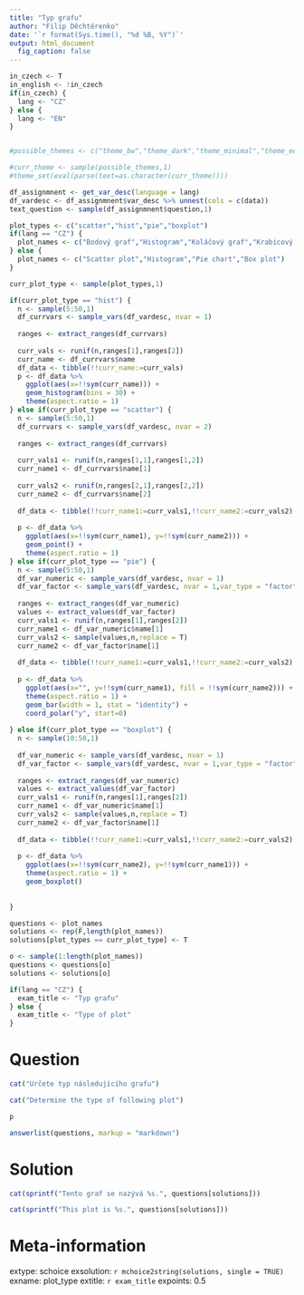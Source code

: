 ```yaml
---
title: "Typ grafu"
author: "Filip Děchtěrenko"
date: '`r format(Sys.time(), "%d %B, %Y")`'
output: html_document
  fig_caption: false
---
```


```r
in_czech <- T
in_english <- !in_czech
if(in_czech) {
  lang <- "CZ"
} else {
  lang <- "EN"
}
```

```r

```

```r
#possible_themes <- c("theme_bw","theme_dark","theme_minimal","theme_economist")

#curr_theme <- sample(possible_themes,1)
#theme_set(eval(parse(text=as.character(curr_theme))))

df_assignmnent <- get_var_desc(language = lang)
df_vardesc <- df_assignmnent$var_desc %>% unnest(cols = c(data))
text_question <- sample(df_assignmnent$question,1)

plot_types <- c("scatter","hist","pie","boxplot")
if(lang == "CZ") {
  plot_names <- c("Bodový graf","Histogram","Koláčový graf","Krabicový graf")  
} else {
  plot_names <- c("Scatter plot","Histogram","Pie chart","Box plot")  
}

curr_plot_type <- sample(plot_types,1)

if(curr_plot_type == "hist") {
  n <- sample(5:50,1)
  df_currvars <- sample_vars(df_vardesc, nvar = 1)
  
  ranges <- extract_ranges(df_currvars)
  
  curr_vals <- runif(n,ranges[1],ranges[2]) 
  curr_name <- df_currvars$name
  df_data <- tibble(!!curr_name:=curr_vals)
  p <- df_data %>% 
    ggplot(aes(x=!!sym(curr_name))) +
    geom_histogram(bins = 30) + 
    theme(aspect.ratio = 1)
} else if(curr_plot_type == "scatter") {
  n <- sample(5:50,1)
  df_currvars <- sample_vars(df_vardesc, nvar = 2)
  
  ranges <- extract_ranges(df_currvars)
  
  curr_vals1 <- runif(n,ranges[1,1],ranges[1,2]) 
  curr_name1 <- df_currvars$name[1]
  
  curr_vals2 <- runif(n,ranges[2,1],ranges[2,2]) 
  curr_name2 <- df_currvars$name[2]
  
  df_data <- tibble(!!curr_name1:=curr_vals1,!!curr_name2:=curr_vals2)
  
  p <- df_data %>% 
    ggplot(aes(x=!!sym(curr_name1), y=!!sym(curr_name2))) +
    geom_point() + 
    theme(aspect.ratio = 1)
} else if(curr_plot_type == "pie") {
  n <- sample(5:50,1)
  df_var_numeric <- sample_vars(df_vardesc, nvar = 1)
  df_var_factor <- sample_vars(df_vardesc, nvar = 1,var_type = "factor")
  
  ranges <- extract_ranges(df_var_numeric)
  values <- extract_values(df_var_factor)
  curr_vals1 <- runif(n,ranges[1],ranges[2]) 
  curr_name1 <- df_var_numeric$name[1]
  curr_vals2 <- sample(values,n,replace = T) 
  curr_name2 <- df_var_factor$name[1]
  
  df_data <- tibble(!!curr_name1:=curr_vals1,!!curr_name2:=curr_vals2)
  
  p <- df_data %>% 
    ggplot(aes(x="", y=!!sym(curr_name1), fill = !!sym(curr_name2))) +
    theme(aspect.ratio = 1) +
    geom_bar(width = 1, stat = "identity") +
    coord_polar("y", start=0) 
  
} else if(curr_plot_type == "boxplot") {
  n <- sample(10:50,1)
  
  df_var_numeric <- sample_vars(df_vardesc, nvar = 1)
  df_var_factor <- sample_vars(df_vardesc, nvar = 1,var_type = "factor")
  
  ranges <- extract_ranges(df_var_numeric)
  values <- extract_values(df_var_factor)
  curr_vals1 <- runif(n,ranges[1],ranges[2]) 
  curr_name1 <- df_var_numeric$name[1]
  curr_vals2 <- sample(values,n,replace = T) 
  curr_name2 <- df_var_factor$name[1]
  
  df_data <- tibble(!!curr_name1:=curr_vals1,!!curr_name2:=curr_vals2)
  
  p <- df_data %>% 
    ggplot(aes(x=!!sym(curr_name2), y=!!sym(curr_name1))) +
    theme(aspect.ratio = 1) +
    geom_boxplot()
  
  
}

questions <- plot_names
solutions <- rep(F,length(plot_names))
solutions[plot_types == curr_plot_type] <- T

o <- sample(1:length(plot_names))
questions <- questions[o]
solutions <- solutions[o]

if(lang == "CZ") {
  exam_title <- "Typ grafu"
} else {
  exam_title <- "Type of plot"
}

```

Question
========

```r
cat("Určete typ následujícího grafu")
```

```r
cat("Determine the type of following plot")

```


```r
p
```


```r
answerlist(questions, markup = "markdown")
```

Solution
========

```r
cat(sprintf("Tento graf se nazývá %s.", questions[solutions]))
```

```r
cat(sprintf("This plot is %s.", questions[solutions]))
```



Meta-information
================
extype: schoice
exsolution: `r mchoice2string(solutions, single = TRUE)`
exname: plot_type
extitle: `r exam_title`
expoints: 0.5
